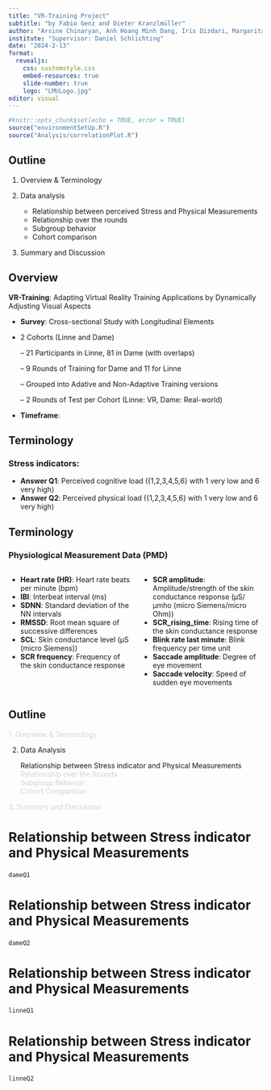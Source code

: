 ```yaml
---
title: "VR-Training Project"
subtitle: "by Fabio Genz and Dieter Kranzlmüller"
author: "Arsine Chinaryan, Anh Hoang Minh Dang, Iris Dizdari, Margarita Khachatryan"
institute: "Supervisor: Daniel Schlichting"
date: "2024-2-13"
format: 
  revealjs:
    css: customstyle.css
    embed-resources: true
    slide-number: true
    logo: "LMULogo.jpg"
editor: visual
---
```


```r
#knitr::opts_chunk$set(echo = TRUE, error = TRUE)
source("environmentSetUp.R")
source("Analysis/correlationPlot.R")
```

## Outline

::: incremental
1.  Overview & Terminology

2.  Data analysis

    -   Relationship between perceived Stress and Physical Measurements\
    -   Relationship over the rounds\
    -   Subgroup behavior\
    -   Cohort comparison

3.  Summary and Discussion
:::

## Overview

**VR-Training**: Adapting Virtual Reality Training Applications by Dynamically Adjusting Visual Aspects\

::: incremental
-   **Survey**: Cross-sectional Study with Longitudinal Elements

-   2 Cohorts (Linne and Dame)

    -- 21 Participants in Linne, 81 in Dame (with overlaps)

    -- 9 Rounds of Training for Dame and 11 for Linne

    -- Grouped into Adative and Non-Adaptive Training versions

    -- 2 Rounds of Test per Cohort (Linne: VR, Dame: Real-world)

-   **Timeframe**:
:::

## Terminology

### Stress indicators:

-   **Answer Q1**: Perceived cognitive load ({1,2,3,4,5,6} with 1 very low and 6 very high)
-   **Answer Q2**: Perceived physical load ({1,2,3,4,5,6} with 1 very low and 6 very high)

## Terminology
### Physiological Measurement Data (PMD)
::: {.columns}

::: {.column width="50%"}

- **Heart rate (HR)**: Heart rate beats per minute (bpm)  
- **IBI**: Interbeat interval (ms)  
- **SDNN**: Standard deviation of the NN intervals  
- **RMSSD**: Root mean square of successive differences  
- **SCL**: Skin conductance level (µS (micro Siemens))  
- **SCR frequency**: Frequency of the skin conductance response 
:::

::: {.column width="50%"}
- **SCR amplitude**: Amplitude/strength of the skin conductance response (µS/µmho (micro Siemens/micro Ohm))
- **SCR_rising_time**: Rising time of the skin conductance response  
- **Blink rate last minute**: Blink frequency per time unit  
- **Saccade amplitude**: Degree of eye movement  
- **Saccade velocity**: Speed of sudden eye movements  
:::

:::

## Outline

[1. Overview & Terminology]{style="color:lightgray;"}

2.  Data Analysis

    Relationship between Stress indicator and Physical Measurements\
    [Relationship over the Rounds]{style="color:lightgray;"}\
    [Subgroup Behavior]{style="color:lightgray;"}\
    [Cohort Comparison]{style="color:lightgray;"}

[3. Summary and Discussion]{style="color:lightgray;"}

## Relationship between Stress indicator and Physical Measurements {style="font-size: 26px;"}

```r
dameQ1
```

## Relationship between Stress indicator and Physical Measurements {style="font-size: 26px;"}
```r
dameQ2
```

## Relationship between Stress indicator and Physical Measurements {style="font-size: 26px;"}
```r
linneQ1
```

## Relationship between Stress indicator and Physical Measurements {style="font-size: 26px;"}
```r
linneQ2
```







